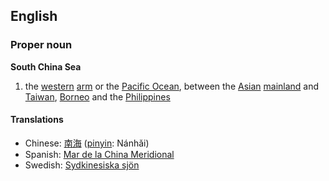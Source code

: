 ==English==
===Proper noun===
'''South China Sea'''
# the [[western]] [[arm]] or the [[Pacific Ocean]], between the [[Asian]] [[mainland]] and [[Taiwan]], [[Borneo]] and the [[Philippines]]
====Translations====
*Chinese: [[南海]] ([[pinyin]]: Nánhǎi)
*Spanish: [[Mar de la China Meridional]]
*Swedish: [[Sydkinesiska sjön]]